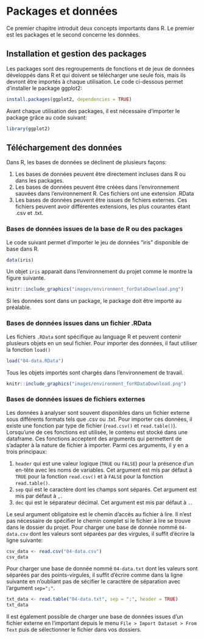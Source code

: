 # Packages et données

Ce premier chapitre introduit deux concepts importants dans R. Le premier est les packages et le second concerne les données.

## Installation et gestion des packages

Les packages sont des regroupements de fonctions et de jeux de données développés dans R et qui doivent se télécharger une seule fois, mais ils devront être importés à chaque utilisation. Le code ci-dessous permet d'installer le package ggplot2:

```r

install.packages(ggplot2, dependencies = TRUE)

```

Avant chaque utilisation des packages, il est nécessaire d'importer le package grâce au code suivant:

```r

library(ggplot2)

```

## Téléchargement des données

Dans R, les bases de données se déclinent de plusieurs façons: 

1. Les bases de données peuvent être directement incluses dans R ou dans les packages. 
1. Les bases de données peuvent être créées dans l'environnement sauvées dans l'environnement R. Ces fichiers ont une extension .RData
1. Les bases de données peuvent être issues de fichiers externes. Ces fichiers peuvent avoir différentes extensions, les plus courantes étant .csv et .txt.

### Bases de données issues de la base de R ou des packages

Le code suivant permet d'importer le jeu de données "iris" disponible de base dans R.
```r
data(iris)
```
Un objet `iris` apparait dans l'environnement du projet comme le montre la figure suivante.
```r
knitr::include_graphics("images/environment_forDataDownload.png")
```

Si les données sont dans un package, le package doit être importé au préalable. 
 
### Bases de données issues dans un fichier .RData

Les fichiers `.RData` sont spécifique au language R et peuvent contenir plusieurs objets en un seul fichier. Pour importer des données, il faut utiliser la fonction `load()`
```r
load("04-data.RData")
```
Tous les objets importés sont chargés dans l'environnement de travail.
```r
knitr::include_graphics("images/environment_forRDataDownload.png")
```

### Bases de données issues de fichiers externes

Les données à analyser sont souvent disponibles dans un fichier externe sous différents formats tels que .csv ou .txt. Pour importer ces données, il existe une fonction par type de fichier (`read.csv()` et `read.table()`). Lorsqu'une de ces fonctions est utilisée, le contenu est stocké dans une dataframe.
Ces fonctions acceptent des arguments qui permettent de s'adapter à la nature de fichier à importer. Parmi ces arguments, il y en a trois principaux:

1. `header` qui est une valeur logique (`TRUE` ou `FALSE`) pour la présence d'un en-tête avec les noms de variables. Cet argument est mis par défaut à `TRUE` pour la fonction `read.csv()` et à `FALSE` pour la fonction `read.table()`.
1. `sep` qui est le caractère dont les champs sont séparés. Cet argument est mis par défaut à `,`.
1. `dec` qui est le séparateur décimal. Cet argument est mis par défaut à `.`.

Le seul argument obligatoire est le chemin d'accès au fichier à lire. Il n'est pas nécessaire de spécifier le chemin complet si le fichier à lire se trouve dans le dossier du projet. Pour charger une base de donnée nommé `04-data.csv` dont les valeurs sont séparées par des virgules, il suffit d'écrire la ligne suivante:

```r
csv_data <- read.csv("04-data.csv")
csv_data
```
Pour charger une base de donnée nommé `04-data.txt` dont les valeurs sont séparées par des points-virgules, il suffit d'écrire comme dans la ligne suivante en n'oubliant pas de sécifier le caractère de séparation avec l'argument `sep=";"`.
```r
txt_data <- read.table("04-data.txt", sep = ";", header = TRUE)
txt_data
```
Il est également possible de charger une base de données issues d'un fichier externe en l'important depuis le menu `File > Import Dataset > From Text` puis de sélectionner le fichier dans vos dossiers.